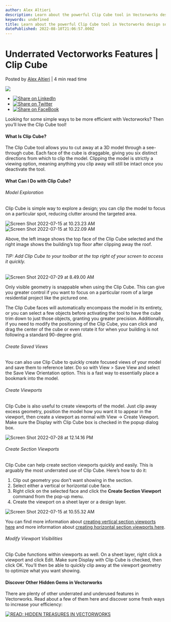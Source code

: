 ```yaml
---
author: Alex Altieri
description: Learn about the powerful Clip Cube tool in Vectorworks design software.
keywords: undefined
title: Learn about the powerful Clip Cube tool in Vectorworks design software. 
datePublished: 2022-08-10T21:06:57.000Z
---
```

  

# Underrated Vectorworks Features | Clip Cube

 Posted by [Alex Altieri](https://blog.vectorworks.net/author/alex-altieri) | 4 min read time 

![](https://blog.vectorworks.net/hubfs/Blog%20Images/2022%20PVW%20Images/08_Clip%20Cube/blog-1440x800%20%281%29%20copy%202.png) 

* [![Share on LinkedIn](https://2659751.fs1.hubspotusercontent-na1.net/hubfs/2659751/michaelDemo/share-LI.png)](http://www.linkedin.com/shareArticle?mini=true&url=https%3A%2F%2Fblog.vectorworks.net%2Fcould-this-be-the-coolest-vectorworks-feature)
* [![Share on Twitter](https://2659751.fs1.hubspotusercontent-na1.net/hubfs/2659751/michaelDemo/share-TW.png)](https://www.twitter.com/share?text=Underrated%20Vectorworks%20Features%20|%20Clip%20Cube&url=https%3A%2F%2Fblog.vectorworks.net%2Fcould-this-be-the-coolest-vectorworks-feature&via=PMGTweets)
* [![Share on FaceBook](https://2659751.fs1.hubspotusercontent-na1.net/hubfs/2659751/michaelDemo/share-FB.png)](https://www.facebook.com/sharer/sharer.php?u=https%3A%2F%2Fblog.vectorworks.net%2Fcould-this-be-the-coolest-vectorworks-feature)

Looking for some simple ways to be more efficient with Vectorworks? Then you’ll love the Clip Cube tool!

#### What Is Clip Cube?

The Clip Cube tool allows you to cut away at a 3D model through a see-through cube. Each face of the cube is draggable, giving you six distinct directions from which to clip the model. Clipping the model is strictly a viewing option, meaning anything you clip away will still be intact once you deactivate the tool. 

#### What Can I Do with Clip Cube?

###### Model Exploration

Clip Cube is simple way to explore a design; you can clip the model to focus on a particular spot, reducing clutter around the targeted area.

![Screen Shot 2022-07-15 at 10.23.23 AM](https://blog.vectorworks.net/hs-fs/hubfs/Blog%20Images/2022%20PVW%20Images/08_Clip%20Cube/Screen%20Shot%202022-07-15%20at%2010.23.23%20AM.png?width=355&name=Screen%20Shot%202022-07-15%20at%2010.23.23%20AM.png)![Screen Shot 2022-07-15 at 10.22.09 AM](https://blog.vectorworks.net/hs-fs/hubfs/Blog%20Images/2022%20PVW%20Images/08_Clip%20Cube/Screen%20Shot%202022-07-15%20at%2010.22.09%20AM.png?width=372&name=Screen%20Shot%202022-07-15%20at%2010.22.09%20AM.png)

Above, the left image shows the top face of the Clip Cube selected and the right image shows the building’s top floor after clipping away the roof.

###### TIP: Add Clip Cube to your toolbar at the top right of your screen to access it quickly. 

![Screen Shot 2022-07-29 at 8.49.00 AM](https://blog.vectorworks.net/hs-fs/hubfs/Blog%20Images/2022%20PVW%20Images/08_Clip%20Cube/Screen%20Shot%202022-07-29%20at%208.49.00%20AM.png?width=495&name=Screen%20Shot%202022-07-29%20at%208.49.00%20AM.png) 

Only visible geometry is snappable when using the Clip Cube. This can give you greater control if you want to focus on a particular room of a large residential project like the pictured one.

The Clip Cube faces will automatically encompass the model in its entirety, or you can select a few objects before activating the tool to have the cube trim down to just those objects, granting you greater precision. Additionally, if you need to modify the positioning of the Clip Cube, you can click and drag the center of the cube or even rotate it for when your building is not following a standard 90-degree grid.

###### Create Saved Views

You can also use Clip Cube to quickly create focused views of your model and save them to reference later. Do so with View > Save View and select the Save View Orientation option. This is a fast way to essentially place a bookmark into the model.

###### Create Viewports

Clip Cube is also useful to create viewports of the model. Just clip away excess geometry, position the model how you want it to appear in the viewport, then create a viewport as normal with View -> Create Viewport. Make sure the Display with Clip Cube box is checked in the popup dialog box.

![Screen Shot 2022-07-28 at 12.14.16 PM](https://blog.vectorworks.net/hs-fs/hubfs/Blog%20Images/2022%20PVW%20Images/08_Clip%20Cube/Screen%20Shot%202022-07-28%20at%2012.14.16%20PM.png?width=671&name=Screen%20Shot%202022-07-28%20at%2012.14.16%20PM.png)

###### Create Section Viewports

Clip Cube can help create section viewports quickly and easily. This is arguably the most underrated use of Clip Cube. Here’s how to do it:

1. Clip out geometry you don’t want showing in the section.
2. Select either a vertical or horizontal cube face.
3. Right click on the selected face and click the **Create Section Viewport** command from the pop-up menu.
4. Create the viewport on a sheet layer or a design layer.

![Screen Shot 2022-07-15 at 10.55.32 AM](https://blog.vectorworks.net/hs-fs/hubfs/Blog%20Images/2022%20PVW%20Images/08_Clip%20Cube/Screen%20Shot%202022-07-15%20at%2010.55.32%20AM.png?width=653&name=Screen%20Shot%202022-07-15%20at%2010.55.32%20AM.png)

You can find more information about [creating vertical section viewports here](https://app-help.vectorworks.net/2019/eng/VW2019%5FGuide/Viewports1/Creating%5Fa%5FVertical%5FSection%5FViewport.htm#XREF%5F63407%5FCreating%5Fa) and more information about [creating horizontal section viewports here](https://app-help.vectorworks.net/2019/eng/VW2019%5FGuide/Viewports1/Creating%5Fa%5FHorizontal%5FSection%5FViewport.htm#XREF%5F64726%5FCreating%5Fa).

###### Modify Viewport Visibilities

Clip Cube functions within viewports as well. On a sheet layer, right click a viewport and click Edit. Make sure Display with Clip Cube is checked, then click OK. You’ll then be able to quickly clip away at the viewport geometry to optimize what you want showing.

#### Discover Other Hidden Gems in Vectorworks

There are plenty of other underrated and underused features in Vectorworks. Read about a few of them here and discover some fresh ways to increase your efficiency:

[![READ: HIDDEN TREASURES IN VECTORWORKS](https://no-cache.hubspot.com/cta/default/3018241/e0e3a41e-9123-46df-b155-0e5462597f08.png)](https://cta-redirect.hubspot.com/cta/redirect/3018241/e0e3a41e-9123-46df-b155-0e5462597f08) 

  